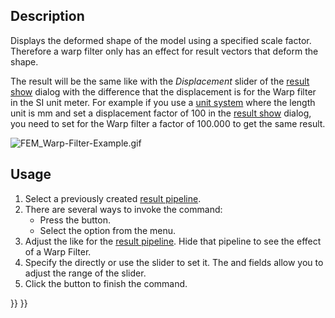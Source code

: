 <languages/>
<translate>

<!--T:4-->
{{Docnav
|[[FEM_PostBranchFilter|Pipeline Branch]]
|[[FEM_PostFilterClipScalar|Scalar Clip Filter]]
|[[FEM_Workbench|FEM]]
|IconL=FEM_PostBranchFilter.svg
|IconR=FEM_PostFilterClipScalar.svg
|IconC=Workbench_FEM.svg
}}

<!--T:1-->
{{GuiCommand
|Name=FEM PostFilterWarp
|MenuLocation=Results → Warp Filter
|Workbenches=[[FEM_Workbench|FEM]]
|SeeAlso=[[FEM_PostPipelineFromResult|FEM Result pipeline]], [[FEM_tutorial|FEM tutorial]]
}}

==Description== <!--T:8-->

<!--T:2-->
Displays the deformed shape of the model using a specified scale factor. Therefore a warp filter only has an effect for result vectors that deform the shape.

<!--T:10-->
The result will be the same like with the ''Displacement'' slider of the [[FEM_ResultShow|result show]] dialog with the difference that the displacement is for the Warp filter in the SI unit meter. For example if you use a [[Preferences_Editor#Units|unit system]] where the length unit is mm and set a displacement factor of 100 in the [[FEM_ResultShow|result show]] dialog, you need to set for the Warp filter a factor of 100.000 to get the same result.

</translate>
[[File:FEM_Warp-Filter-Example.gif]]
<translate>

<!--T:11-->
{{Caption|A warp filter of the displacement of a beam clamped on one side.}}

==Usage== <!--T:9-->

<!--T:3-->
# Select a previously created [[FEM_PostPipelineFromResult|result pipeline]].
# There are several ways to invoke the command:
#* Press the {{Button|[[Image:FEM_PostFilterWarp.svg|16px]] [[FEM_PostFilterWarp|Warp Filter]]}} button.
#* Select the {{MenuCommand|Results → [[Image:FEM_PostFilterWarp.svg|16px]] Warp Filter}} option from the menu.
# Adjust the {{MenuCommand|Result display options}} like for the [[FEM_PostPipelineFromResult|result pipeline]]. Hide that pipeline to see the effect of a Warp Filter.
# Specify the {{MenuCommand|Warp factor}} directly or use the slider to set it. The {{MenuCommand|Min warp}} and {{MenuCommand|Max warp}} fields allow you to adjust the range of the slider.
# Click the {{Button|OK}} button to finish the command.


<!--T:5-->
{{Docnav
|[[FEM_PostBranchFilter|Pipeline Branch]]
|[[FEM_PostFilterClipScalar|Scalar Clip Filter]]
|[[FEM_Workbench|FEM]]
|IconL=FEM_PostBranchFilter.svg
|IconR=FEM_PostFilterClipScalar.svg
|IconC=Workbench_FEM.svg
}}

</translate>
{{FEM Tools navi{{#translation:}}}}
{{Userdocnavi{{#translation:}}}}
{{clear}}
